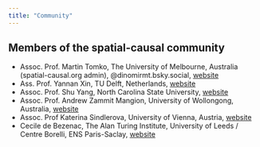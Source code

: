 ```yaml
---
title: "Community"
---
```


## Members of the spatial-causal community

- Assoc. Prof. Martin Tomko, The University of Melbourne, Australia (spatial-causal.org admin), @dinomirmt.bsky.social, [website](www.tomko.org)
- Ass. Prof. Yannan Xin, TU Delft, Netherlands, [website](https://www.tudelft.nl/en/staff/yanan.xin/?cHash=9fc168b0145916b6d8d21355a353a4b7)
- Assoc. Prof. Shu Yang, North Carolina State University, [website](https://shuyang.wordpress.ncsu.edu/)
- Assoc. Prof. Andrew Zammit Mangion, University of Wollongong, Australia, [website](https://scholars.uow.edu.au/andrew-zammit-mangion)
- Assoc. Prof Katerina Sindlerova, University of Vienna, Austria, [website](https://ucrisportal.univie.ac.at/en/persons/katerina-schindlerova)
- Cecile de Bezenac, The Alan Turing Institute, University of Leeds / Centre Borelli, ENS Paris-Saclay, [website](https://centreborelli.ens-paris-saclay.fr/fr/annuaire-des-personnes/cecile-de-bezenac)
